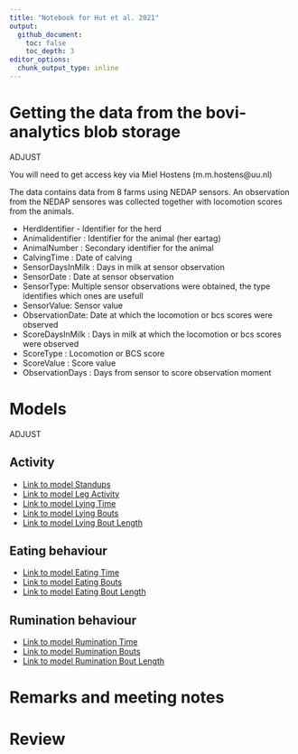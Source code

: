 ```yaml
---
title: "Notebook for Hut et al. 2021"
output: 
  github_document:
    toc: false
    toc_depth: 3
editor_options: 
  chunk_output_type: inline
---
```


# Getting the data from the bovi-analytics blob storage 

ADJUST

You will need to get access key via Miel Hostens (m.m.hostens@uu.nl)

The data contains data from 8 farms using NEDAP sensors. An observation from the NEDAP sensores was collected together with locomotion scores from the animals.

* HerdIdentifier - Identifier for the herd
* Animalidentifier : Identifier for the animal (her eartag)
* AnimalNumber : Secondary identifier for the animal
* CalvingTime : Date of calving
* SensorDaysInMilk : Days in milk at sensor observation
* SensorDate : Date at sensor observation
* SensorType: Multiple sensor observations were obtained, the type identifies which ones are usefull
* SensorValue: Sensor value
* ObservationDate: Date at which the locomotion or bcs scores were observed
* ScoreDaysInMilk : Days in milk at which the locomotion or bcs scores were observed
* ScoreType : Locomotion or BCS score
* ScoreValue : Score value
* ObservationDays : Days from sensor to score observation moment


# Models

ADJUST

## Activity

* [Link to model Standups](StandUps/StandUps.md)
* [Link to model Leg Activity](LegActivity/LegActivity.md)
* [Link to model Lying Time](LyingTime/LyingTime.md)
* [Link to model Lying Bouts](LyingBouts/LyingBouts.md)
* [Link to model Lying Bout Length](LyingBoutLength/LyingBoutLength.md)

## Eating behaviour

* [Link to model Eating Time](EatingTime/EatingTime.md)
* [Link to model Eating Bouts](EatingBouts/EatingBouts.md)
* [Link to model Eating Bout Length](EatingBoutLength/EatingBoutLength.md)

## Rumination behaviour

* [Link to model Rumination Time](RuminationTime/RuminationTime.md)
* [Link to model Rumination Bouts](RuminationBouts/RuminationBouts.md)
* [Link to model Rumination Bout Length](RuminationBoutLength/RuminationBoutLength.md)


# Remarks and meeting notes 

# Review